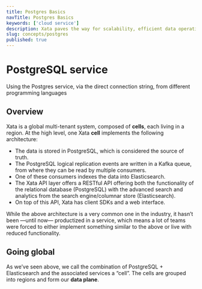 ```yaml
---
title: Postgres Basics
navTitle: Postgres Basics
keywords: ['cloud service']
description: Xata paves the way for scalability, efficient data operations, and accelerated app development
slug: concepts/postgres
published: true
---
```


# PostgreSQL service

Using the Postgres service, via the direct connection string, from different programming languages

## Overview

Xata is a global multi-tenant system, composed of **cells**, each living in a region. At the high level, one Xata **cell** implements the following architecture:

- The data is stored in PostgreSQL, which is considered the source of truth.
- The PostgreSQL logical replication events are written in a Kafka queue, from where they can be read by multiple consumers.
- One of these consumers indexes the data into Elasticsearch.
- The Xata API layer offers a RESTful API offering both the functionality of the relational database (PostgreSQL) with the advanced search and analytics from the search engine/columnar store (Elasticsearch).
- On top of this API, Xata has client SDKs and a web interface.

While the above architecture is a very common one in the industry, it hasn’t been —until now— productized in a service, which means a lot of teams were forced to either implement something similar to the above or live with reduced functionality.

## Going global

As we’ve seen above, we call the combination of PostgreSQL + Elasticsearch and the associated services a “cell”. The cells are grouped into regions and form our **data plane**.
